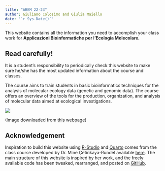 ```yaml
---
title: "ABEM 22-23"
author: Giuliano Colosimo and Giulia Maiello
date: "`r Sys.Date()`"
---
```


This website contains all the information you need to accomplish your class work for **Applicazioni Bioinformatiche per l'Ecologia Molecolare**.

::: callout-important
## Read carefully!

It is a student's responsibility to periodically check this website to make sure he/she has the most updated information about the course and classes.
:::

The course aims to train students in basic bioinformatics techniques for the analysis of molecular ecology data (genetic and genomic data). The course offers an overview of the tools for the production, organization, and analysis of molecular data aimed at ecological investigations.

![](images/background.jpg){fig-alt="Nucleotidi"}

(Image downloaded from [this](http://rnasefree.blogspot.com/2009/10/quantos-genes-voce-tem.html) webpage)

::: callout-note
## Acknowledgement

Inspiration to build this website using [R-Studio](https://www.rstudio.com) and [Quarto](https://quarto.org/) comes from the class course developed by Dr. Mine Çetinkaya-Rundel available [here](https://sta210-s22.github.io/website/). The main structure of this website is inspired by her work, and the freely available code has been tweaked, rearranged, and posted on [GitHub](https://github.com/GiulianoColosimo/abem_22-23).
:::
